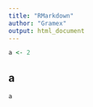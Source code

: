 ---
title: "RMarkdown"
author: "Gramex"
output: html_document
---

```{r}
a <- 2
```

## a

```{r}
a
```